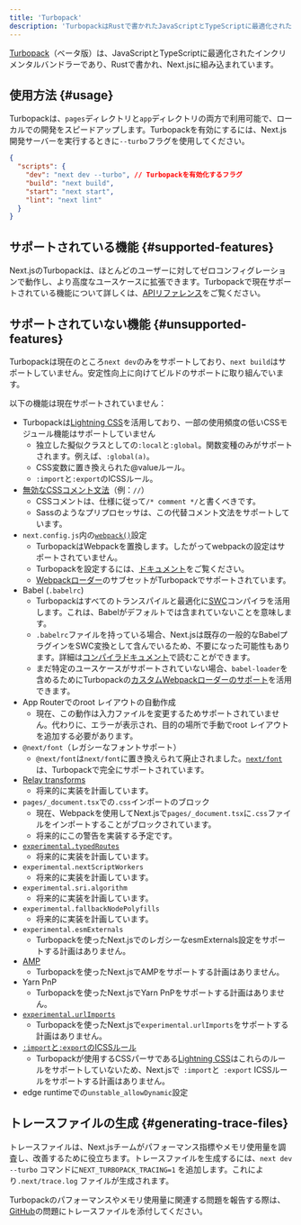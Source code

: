 ```yaml
---
title: 'Turbopack'
description: 'TurbopackはRustで書かれたJavaScriptとTypeScriptに最適化されたインクリメンタルバンドラーであり、Next.jsに組み込まれています。'
---
```


[Turbopack](https://turbo.build/pack)（ベータ版）は、JavaScriptとTypeScriptに最適化されたインクリメンタルバンドラーであり、Rustで書かれ、Next.jsに組み込まれています。

## 使用方法 {#usage}

Turbopackは、`pages`ディレクトリと`app`ディレクトリの両方で利用可能で、ローカルでの開発をスピードアップします。Turbopackを有効にするには、Next.js開発サーバーを実行するときに`--turbo`フラグを使用してください。

```json title="package.json" highlight={3}
{
  "scripts": {
    "dev": "next dev --turbo", // Turbopackを有効化するフラグ
    "build": "next build",
    "start": "next start",
    "lint": "next lint"
  }
}
```

## サポートされている機能 {#supported-features}

Next.jsのTurbopackは、ほとんどのユーザーに対してゼロコンフィグレーションで動作し、より高度なユースケースに拡張できます。Turbopackで現在サポートされている機能について詳しくは、[APIリファレンス](/docs/app/api-reference/next-config-js/turbo)をご覧ください。

## サポートされていない機能 {#unsupported-features}

Turbopackは現在のところ`next dev`のみをサポートしており、`next build`はサポートしていません。安定性向上に向けてビルドのサポートに取り組んでいます。

以下の機能は現在サポートされていません：

- Turbopackは[Lightning CSS](https://lightningcss.dev/)を活用しており、一部の使用頻度の低いCSSモジュール機能はサポートしていません
  - 独立した擬似クラスとしての`:local`と`:global`。関数変種のみがサポートされます。例えば、`:global(a)`。
  - CSS変数に置き換えられた@valueルール。
  - `:import`と`:export`のICSSルール。
- [無効なCSSコメント文法](https://stackoverflow.com/questions/51843506/are-double-slash-comments-valid-in-css)（例：`//`）
  - CSSコメントは、仕様に従って`/* comment */`と書くべきです。
  - Sassのようなプリプロセッサは、この代替コメント文法をサポートしています。
- `next.config.js`内の[`webpack()`](/docs/app/api-reference/next-config-js/webpack)設定
  - TurbopackはWebpackを置換します。したがってwebpackの設定はサポートされていません。
  - Turbopackを設定するには、[ドキュメント](/docs/app/api-reference/next-config-js/turbo)をご覧ください。
  - [Webpackローダー](/docs/app/api-reference/next-config-js/turbo#configuring-webpack-loaders)のサブセットがTurbopackでサポートされています。
- Babel (`.babelrc`)
  - Turbopackはすべてのトランスパイルと最適化に[SWC](/docs/architecture/nextjs-compiler#why-swc)コンパイラを活用します。これは、Babelがデフォルトでは含まれていないことを意味します。
  - `.babelrc`ファイルを持っている場合、Next.jsは既存の一般的なBabelプラグインをSWC変換として含んでいるため、不要になった可能性もあります。詳細は[コンパイラドキュメント](/docs/architecture/nextjs-compiler#supported-features)で読むことができます。
  - まだ特定のユースケースがサポートされていない場合、`babel-loader`を含めるためにTurbopackの[カスタムWebpackローダーのサポート](/docs/app/api-reference/next-config-js/turbo#configuring-webpack-loaders)を活用できます。
- App Routerでのroot レイアウトの自動作成
  - 現在、この動作は入力ファイルを変更するためサポートされていません。代わりに、エラーが表示され、目的の場所で手動でroot レイアウトを追加する必要があります。
- `@next/font`（レガシーなフォントサポート）
  - `@next/font`は`next/font`に置き換えられて廃止されました。[`next/font`](/docs/app/building-your-application/optimizing/fonts)は、Turbopackで完全にサポートされています。
- [Relay transforms](/docs/architecture/nextjs-compiler#relay)
  - 将来的に実装を計画しています。
- `pages/_document.tsx`での`.css`インポートのブロック
  - 現在、Webpackを使用してNext.jsで`pages/_document.tsx`に`.css`ファイルをインポートすることがブロックされています。
  - 将来的にこの警告を実装する予定です。
- [`experimental.typedRoutes`](https://nextjs.org/docs/app/api-reference/next-config-js/typedRoutes)
  - 将来的に実装を計画しています。
- `experimental.nextScriptWorkers`
  - 将来的に実装を計画しています。
- `experimental.sri.algorithm`
  - 将来的に実装を計画しています。
- `experimental.fallbackNodePolyfills`
  - 将来的に実装を計画しています。
- `experimental.esmExternals`
  - Turbopackを使ったNext.jsでのレガシーなesmExternals設定をサポートする計画はありません。
- [AMP](https://nextjs.org/docs/canary/pages/building-your-application/configuring/amp)
  - Turbopackを使ったNext.jsでAMPをサポートする計画はありません。
- Yarn PnP
  - Turbopackを使ったNext.jsでYarn PnPをサポートする計画はありません。
- [`experimental.urlImports`](/docs/app/api-reference/next-config-js/urlImports)
  - Turbopackを使ったNext.jsで`experimental.urlImports`をサポートする計画はありません。
- [`:import`と`:export`のICSSルール](https://github.com/css-modules/icss)
  - Turbopackが使用するCSSパーサである[Lightning CSS](https://lightningcss.dev/css-modules.html)はこれらのルールをサポートしていないため、Next.jsで` :import`と` :export` ICSSルールをサポートする計画はありません。
- edge runtimeでの`unstable_allowDynamic`設定

## トレースファイルの生成 {#generating-trace-files}

トレースファイルは、Next.jsチームがパフォーマンス指標やメモリ使用量を調査し、改善するために役立ちます。トレースファイルを生成するには、`next dev --turbo` コマンドに`NEXT_TURBOPACK_TRACING=1` を追加します。これにより`.next/trace.log` ファイルが生成されます。

Turbopackのパフォーマンスやメモリ使用量に関連する問題を報告する際は、[GitHub](https://github.com/vercel/next.js)の問題にトレースファイルを添付してください。
